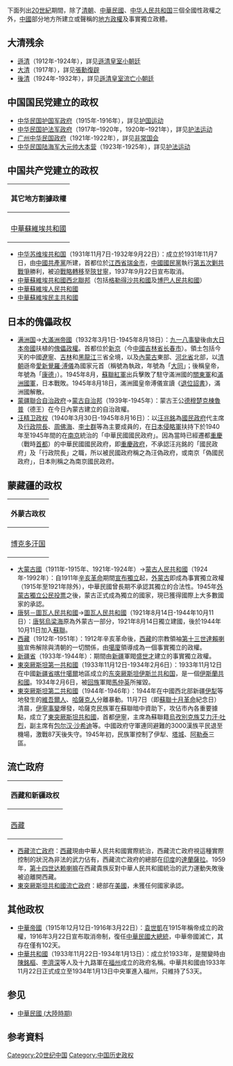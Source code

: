 下面列出[[20世紀|20世紀]]期間，除了[[清朝|清朝]]、[[中華民國大陸時期|中華民國]]、[[中华人民共和国|中华人民共和国]]三個全國性政權之外，[[中國|中國]]部分地方所建立或聲稱的[[地方政府|地方政權]]及事實獨立政體。

==大清残余==
*[[遜清皇室小朝廷|遜清]]（1912年-1924年），詳见[[遜清皇室小朝廷|遜清皇室小朝廷]]
*[[張勳復辟|大清]]（1917年），詳见[[張勳復辟|張勳復辟]]
*[[遜清皇室流亡小朝廷|後清]]（1924年-1932年），詳见[[遜清皇室流亡小朝廷|遜清皇室流亡小朝廷]]
==中国国民党建立的政权==
*[[护国军政府|中华民国护国军政府]]（1915年-1916年），詳见[[护国运动|护国运动]]
*[[护法军政府|中华民国护法军政府]]（1917年–1920年，1920年–1921年），詳见[[护法运动|护法运动]]
*[[广州中华民国政府|广州中华民国政府]]（1921年-1922年），詳见[[非常国会|非常国会]]
*[[中华民国陆海军大元帅大本营|中华民国陆海军大元帅大本营]]（1923年-1925年），詳见[[护法运动|护法运动]]

==中国共产党建立的政权==
{| class="wikitable" style="float: right;"
|-
!  colspan="3" style="text-align: center;" |其它地方割據政權
|-
| {{flagicon|Chinese Soviet Republic|size=110px}} ||{{flagicon image|Chinese soviet flag.svg|size=110px}} {{flagicon image|Second War Flag of Chinese Soviet Republic.svg|size=110px}} || {{flagicon|Fujian People's Government|size=130px}}
|- style="text-align:center;" 
| colspan="2"|[[中華蘇維埃共和國|中華蘇維埃共和國]] || style="text-align:center;"|[[中華共和國|中華共和國]]
|}
* [[中华苏维埃共和国|中华苏维埃共和国]]（1931年11月7日-1932年9月22日）：成立於1931年11月7日，由[[中國共產黨|中國共產黨]]所建，首都位於[[江西省|江西省]][[瑞金市|瑞金市]]，[[中國國民黨|中國國民黨]]執行[[中央苏区第五次反围剿战争|第五次剿共戰爭]]勝利，被迫[[长征|戰略轉移]]至[[陕甘宁边区|陝甘寧]]，1937年9月22日宣布取消。
*[[中华苏维埃共和国西北联邦|中華蘇維埃共和國西北聯邦]]（包括[[格勒得沙共和国革命政府|格勒得沙共和國]]及[[中华苏维埃中央博巴自治政府|博巴人民共和國]]）
*[[中华苏维埃共和国#历史|中華蘇維埃人民共和國]]
*[[中华苏维埃共和国#历史|中華蘇維埃民主共和國]]

==日本的傀儡政权==
{{multiple image
| image1            = Flag of Manchukuo.svg
| width1            = 133
|caption1           = [[满洲国|满洲国]]
| image2            = CJZ1.svg
| width2            = 142
|caption2           = [[中華民國維新政府|中華民國維新政府]]
| image3            = Flag of the Republic of China-Nanjing (Peace, Anti-Communism, National Construction).svg
| width3            = 97
|caption3           = [[汪精衛政權|汪精衛政權]]
}}
* [[满洲国|满洲国]]→[[满洲国|大滿洲帝國]]（1932年3月1日-1945年8月18日）：[[九一八事變|九一八事變]]後由[[大日本帝國|大日本帝國]]扶植的[[傀儡政權|傀儡政權]]。首都位於[[新京|新京]]（今[[中华人民共和国|中國]][[吉林省|吉林省]][[长春市|长春市]]）。領土包括今天的中國[[辽宁省|遼寧]]、[[吉林省|吉林]]和[[黑龙江省|黑龍江]]三省全境，以及[[內蒙古|內蒙古]]東部、[[河北省|河北省]]北部，以[[清朝|清朝]]遜帝[[愛新覺羅·溥儀|愛新覺羅·溥儀]]為國家元首（稱號為執政，年號為「[[大同_(满洲国)|大同]]」；後稱皇帝，年號為「[[康德_(满洲国)|康德]]」）。1945年8月，[[蘇聯紅軍|蘇聯紅軍]]出兵擊敗了駐守滿洲國的[[關東軍|關東軍]]和[[滿洲國軍|滿洲國軍]]，日本戰敗。1945年8月18日，滿洲國皇帝溥儀宣讀《[[退位詔書|退位詔書]]》，滿洲國解散。
* [[蒙疆聯合自治政府|蒙疆聯合自治政府]]→[[蒙疆聯合自治政府|蒙古自治邦]]（1939年-1945年）：蒙古王公[[德穆楚克棟魯普|德穆楚克棟魯普]]（德王）在今日內蒙古建立的自治政權。
* [[汪精卫政权|汪精卫政权]]（1940年3月30日-1945年8月16日）：以[[汪兆銘|汪兆銘]]為[[國民政府|國民政府]]代主席及[[行政院長|行政院長]]、[[周佛海|周佛海]]、[[李士群|李士群]]等為主要成員的，在[[大日本帝國|日本]][[中国派遣军|侵略軍]]扶持下於1940年至1945年間的在[[南京|南京]]統治的「中華民國國民政府」。因為當時已經遷都[[重慶|重慶]]（戰時[[首都|首都]]）的中華民國國民政府，即[[重慶陪都時期|重慶政府]]，不承認汪兆銘的「國民政府」及「行政院長」之職，所以被民國政府稱之為汪偽政府，或南京「偽國民政府」，日本則稱之為南京國民政府。

==蒙藏疆的政权==
{| class="wikitable" style="float: right;"
|-
!  colspan="3" style="text-align: center;" |外蒙古政权 
|-
| {{flagicon image|Flag of Bogd Khaanate Mongolia.svg|size=120px}} || {{flagicon image|Flag of the People's Republic of Mongolia (1921-1924).svg|size=120px}} || {{flagicon|Tuvan People's Republic|size=120px|1921}}
|- style="text-align:center;" 
| colspan="2"|[[博克多汗国|博克多汗国]] || [[圖瓦人民共和國|圖瓦人民共和國]]
|}
* [[博克多汗國|大蒙古國]]（1911年-1915年、1921年-1924年）→[[蒙古人民共和國|蒙古人民共和國]]（1924年-1992年）：自1911年[[辛亥革命|辛亥革命]]期間[[外蒙古独立|宣布獨立]]起，[[外蒙古|外蒙古]]即成為事實獨立政權（1915年至1921年除外），中華民國曾長期不承認其獨立的合法性。1945年[[外蒙古獨立公民投票|外蒙古獨立公民投票]]之後，蒙古正式成為獨立的國家，現已獲得國際上大多數國家的承認。
* [[圖瓦人民共和國|唐努－圖瓦人民共和國]]→[[圖瓦人民共和國|圖瓦人民共和國]]（1921年8月14日-1944年10月11日）：[[唐努烏梁海|唐努烏梁海]]原為外蒙古一部分，1921年8月14日獨立建國，後於1944年10月11日加入[[蘇聯|蘇聯]]。
* [[中華民國治藏歷史|西藏]]（1912年-1951年）：1912年辛亥革命後，[[西藏地方|西藏]]的宗教領袖[[第十三世達賴喇嘛|第十三世達賴喇嘛]]宣佈解除與清朝的一切關係，由[[噶廈|噶廈]]領導成為一個事實獨立的政權。
* [[新疆省_(盛世才)|新疆省]]（1933年-1944年）：期間由[[新疆省_(中華民國)|新疆]]軍閥[[盛世才|盛世才]]建立的事實獨立政權。
* [[东突厥斯坦伊斯兰共和国|東突厥斯坦第一共和國]]（1933年11月12日-1934年2月6日）：1933年11月12日在中國[[新疆省_(中華民國)|新疆省]][[喀什噶爾|喀什噶爾]]地區成立的[[东突厥斯坦伊斯兰共和国|东突厥斯坦伊斯兰共和国]]，是一個[[伊斯兰共和国|伊斯蘭共和國]]。1934年2月6日，被[[回族|回族]]軍閥[[馬仲英|馬仲英]]所摧毀。
* [[東突厥斯坦共和國|東突厥斯坦第二共和國]]（1944年-1946年）：1944年在中國西北部新疆[[伊犁哈萨克自治州|伊犁]]等地發生的[[维吾尔族|維吾爾人]]、[[哈薩克族|哈薩克人]]分離暴動。11月7日（即[[蘇聯|蘇聯]][[十月革命|十月革命]]紀念日）清晨，[[伊宁事变|伊寧事變]]爆發，哈薩克民族軍在蘇聯暗中資助下，攻佔市內各重要據點，成立了[[東突厥斯坦共和國|東突厥斯坦共和國]]，首都[[伊宁市|伊寧]]，主席為蘇聯籍[[烏孜別克族|烏孜別克族]][[艾力汗·吐烈|艾力汗·吐烈]]，副主席有[[包尔汉·沙希迪|包尔汉·沙希迪]]等。中國政府守軍連同避難的3000漢族平民退至機場，激戰87天後失守。1945年初，民族軍控制了伊犁、[[塔城地区|塔城]]、[[阿勒泰地区|阿勒泰]]三區。

==流亡政府==
{| class="wikitable" style="float: right;"
|-
!  colspan="3" style="text-align: center;" |西藏和新疆政权 
|-
| {{flagicon|Tibet|size=120px}} || {{flagicon|First East Turkestan Republic|size=120px}}|| {{flagicon|Second East Turkestan Republic|size=120px}}
|- style="text-align:center;" 
| [[西藏_(1912–1951)|西藏]] ||[[東突厥斯坦第一共和國|東突第一共和]]||[[東突厥斯坦第二共和國|東突第二共和]]
|}
* [[藏人行政中央|西藏流亡政府]]：[[西藏自治区|西藏]]現由中華人民共和國實際統治，西藏流亡政府視這種實際控制的狀況為非法的武力佔有，西藏流亡政府的總部在[[印度|印度]]的[[達蘭薩拉|達蘭薩拉]]。1959年，[[第十四世达赖喇嘛|第十四世达赖喇嘛]]在西藏貴族反對中華人民共和國統治的武力運動失敗後被迫離開西藏。
* [[東突厥斯坦共和國流亡政府|東突厥斯坦共和國流亡政府]]：總部在[[美國|美國]]，未獲任何國家承認。
==其他政权==
* [[中華帝國|中華帝國]]（1915年12月12日-1916年3月22日）：[[袁世凱|袁世凱]]在1915年稱帝成立的政權，1916年3月22日宣布取消帝制，復任[[中華民國大總統|中華民國大總統]]，中華帝國滅亡，其存在僅有102天。
* [[中華共和國人民革命政府|中華共和國]]（1933年11月22日-1934年1月13日）：成立於1933年，是閩變時由[[陳銘樞|陳銘樞]]、[[李濟深|李濟深]]等人及十九路軍在[[福州市|福州]]成立的政府名稱。中華共和國由1933年11月22日正式成立至1934年1月13日中央軍進入福州，只維持了53天。

==参见==
*[[中華民國_(大陸時期)|中華民國 (大陸時期)]]
==参考資料==
{{reflist|1}}
[[Category:20世纪中国|Category:20世纪中国]]
[[Category:中国历史政权|Category:中国历史政权]]
{{中国近代国家政权}}